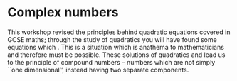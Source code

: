 # Complex numbers

\section*{Quadratics and Compound Numbers}
This workshop revised the principles behind quadratic equations covered in GCSE maths; through the study of quadratics you will have found some equations which \emph{apparently have no solution}. This is a situation which is anathema to mathematicians and therefore must be possible.  These solutions of quadratics and \emph{higher order polynomials}  lead us to the principle of compound numbers -- numbers which are not simply ``one dimensional'', instead having two separate \textbf{but intrinsically linked} components.
